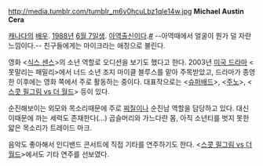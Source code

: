 http://media.tumblr.com/tumblr_m6v0hcuLbz1qle14w.jpg
'''Michael Austin Cera'''

[[캐나다]]의 [[배우]]. [[1988년]] [[6월 7일]]생. [[아역]]출신이다.[http://24.media.tumblr.com/tumblr_la09o7AvIe1qz9dz7o1_500.png #] --아역때에서 얼굴이 뭔가 덜 자란 느낌이다.-- 친구들에게는 마이크라는 애칭으로 불린다.

영화 <[[식스 센스]]>의 소년 역할로 오디션을 보기도 했다고 한다. 2003년 [[미국 드라마]] <못말리는 패밀리>에서 너드 소년 조지 마이클 블루스를 맡아 주목받았고, 드라마가 종영한 이후에는 영화 쪽에서 주로 활동하는 중이다. 대표작으로는 <[[슈퍼배드]]>, <[[주노]]>, <[[스콧 필그림 vs 더 월드]]> 등이 있다.

순진해보이는 외모와 목소리때문에 주로 [[찌질이]]나 순진남 역할을 담당하고 있다. 대신 이때문에 까는 세력도 존재한다(…) 곱슬머리와 가느다란 몸, 아직 소년티를 벗지 못한 얇은 목소리가 트레이드 마크.

음악도 좋아해서 인디밴드 콘서트에 직접 기타를 연주하기도 한다. <[[스콧 필그림 vs 더 월드]]>에서도 기타 연주를 선보였다.

